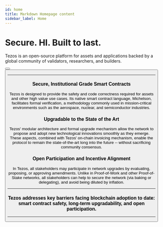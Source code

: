 ```yaml
---
id: home
title: Markdown Homepage content 
sidebar_label: Home
---
```



# Secure. HI. Built to last.

Tezos is an open-source platform for assets and applications backed by a global community of validators, researchers, and builders.  

<Button
    text='Access Developer Portal'
    href='https://developers.tezos.com/'/>
<Button
    text='Start Learning'
    href='docs/learn/what-is-tezos'
    inverse='True'/>

---

### Secure, Institutional Grade Smart Contracts

Tezos is designed to provide the safety and code correctness required for assets and other high value use cases. Its native smart contract language, Michelson, facilitates formal verification, a methodology commonly used in mission-critical environments such as the aerospace, nuclear, and semiconductor industries.

### Upgradable to the State of the Art

Tezos' modular architecture and formal upgrade mechanism allow the network to propose and adopt new technological innovations smoothly as they emerge. These aspects, combined with Tezos' on-chain invoicing mechanism, enable the protocol to remain the state-of-the-art long into the future -- without sacrificing community consensus.

### Open Participation and Incentive Alignment

In Tezos, all stakeholders may participate in network upgrades by evaluating, proposing, or approving amendments. Unlike in Proof-of-Work and other Proof-of-Stake networks, all stakeholders can help to secure the network (via baking or delegating), and avoid being diluted by inflation.


---

### Tezos addresses key barriers facing blockchain adoption to date: smart contract safety, long-term upgradability, and open participation. 

---

